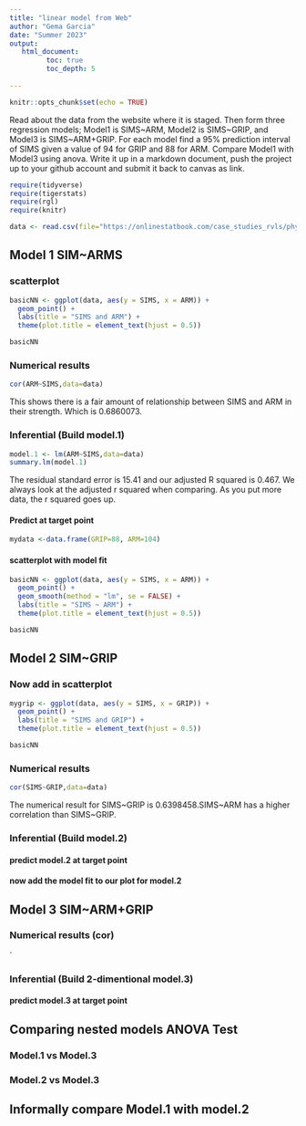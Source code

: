 ```yaml
---
title: "linear model from Web"
author: "Gema Garcia"
date: "Summer 2023"
output:
   html_document:
         toc: true
         toc_depth: 5
        
---
```


```r
knitr::opts_chunk$set(echo = TRUE)
```

Read about the data from the website where it is staged.  Then form three regression models; Model1 is SIMS~ARM, Model2 is SIMS~GRIP, and Model3 is SIMS~ARM+GRIP. For each model find a 95% prediction interval of SIMS given a value of 94  for GRIP and 88 for ARM. Compare Model1 with Model3 using anova. Write it up in a markdown document, push the project up to your github account and submit it back to canvas as link. 

 


```r
require(tidyverse)
require(tigerstats)
require(rgl)
require(knitr)

```

```r
data <- read.csv(file="https://onlinestatbook.com/case_studies_rvls/physical_strength/data.txt",sep="",header=TRUE)  

```

## Model 1 SIM~ARMS

### scatterplot



```r
basicNN <- ggplot(data, aes(y = SIMS, x = ARM)) +
  geom_point() +
  labs(title = "SIMS and ARM") +
  theme(plot.title = element_text(hjust = 0.5))

basicNN
```






### Numerical results




```r
cor(ARM~SIMS,data=data)
```



This shows there is a fair amount of relationship between SIMS and ARM in their strength. Which is 0.6860073.





### Inferential  (Build model.1)


```r
model.1 <- lm(ARM~SIMS,data=data)
summary.lm(model.1)
```



The residual standard error is 15.41 and our adjusted R squared is 0.467. We always look at the adjusted r squared when comparing. As you put more data, the r squared goes up.




#### Predict at target point


```r
mydata <-data.frame(GRIP=88, ARM=104)

```






#### scatterplot with model fit




```r
basicNN <- ggplot(data, aes(y = SIMS, x = ARM)) +
  geom_point() +
  geom_smooth(method = "lm", se = FALSE) +
  labs(title = "SIMS ~ ARM") +
  theme(plot.title = element_text(hjust = 0.5))

basicNN

```



  

## Model 2 SIM~GRIP

### Now add in scatterplot



```r
mygrip <- ggplot(data, aes(y = SIMS, x = GRIP)) +
  geom_point() +
  labs(title = "SIMS and GRIP") +
  theme(plot.title = element_text(hjust = 0.5))

basicNN
```







### Numerical results 



```r
cor(SIMS~GRIP,data=data)
```


The numerical result for SIMS~GRIP is 0.6398458.SIMS~ARM has a higher correlation than SIMS~GRIP.



### Inferential  (Build model.2)
  

#### predict model.2 at target point

#### now add the model fit to our plot for model.2
  


## Model 3 SIM~ARM+GRIP

### Numerical results (cor)

`
  
### Inferential  (Build 2-dimentional model.3)

#### predict model.3 at target point
  

## Comparing nested models ANOVA Test

### Model.1 vs Model.3
### Model.2 vs Model.3

## Informally compare Model.1 with model.2

